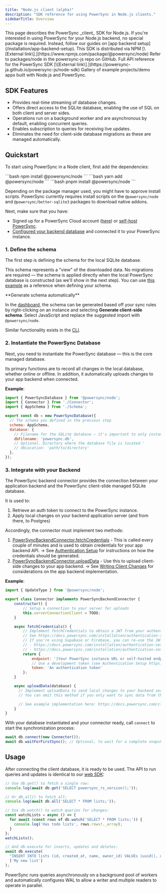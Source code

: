 ```yaml
---
title: "Node.js client (alpha)"
description: "SDK reference for using PowerSync in Node.js clients."
sidebarTitle: Overview
---
```


<Note>
  This page describes the PowerSync _client_ SDK for Node.js.
  If you're interested in using PowerSync for your Node.js backend, no special package is required.
  Instead, follow our guides on [app backend setup](/installation/app-backend-setup).
</Note>

<CardGroup>
  <Card title="PowerSync SDK on NPM" icon="npm" href="https://www.npmjs.com/package/@powersync/node">
    This SDK is distributed via NPM [\[External link\].](https://www.npmjs.com/package/@powersync/node)
  </Card>

  <Card title="Source Code" icon="github" href="https://github.com/powersync-ja/powersync-js/tree/main/packages/node">
    Refer to packages/node in the powersync-js repo on GitHub.
  </Card>

  <Card title="API Reference" icon="book" href="https://powersync-ja.github.io/powersync-js/node-sdk">
    Full API reference for the PowerSync SDK [\[External link\].](https://powersync-ja.github.io/powersync-js/node-sdk)
  </Card>

  <Card title="Example Projects" icon="code" href="/resources/demo-apps-example-projects#node-js-alpha">
    Gallery of example projects/demo apps built with Node.js and PowerSync.
  </Card>
</CardGroup>

## SDK Features

* Provides real-time streaming of database changes.
* Offers direct access to the SQLite database, enabling the use of SQL on both client and server sides.
* Operations run on a background worker and are asynchronous by default, enabling concurrent queries.
* Enables subscription to queries for receiving live updates.
* Eliminates the need for client-side database migrations as these are managed automatically.

## Quickstart

To start using PowerSync in a Node client, first add the dependencies:

<Tabs>
<Tab title="npm">
    ```bash
    npm install @powersync/node
    ```
</Tab>
<Tab title="yarn">
    ```bash
    yarn add @powersync/node
    ```
</Tab>
<Tab title="pnpm">
    ```bash
    pnpm install @powersync/node
    ```
</Tab>
</Tabs>

Depending on the package manager used, you might have to approve install scripts.
PowerSync currently requires install scripts on the `@powersync/node` and `@powersync/better-sqlite3` packages 
to download native addons.

Next, make sure that you have:

* Signed up for a PowerSync Cloud account ([here](https://accounts.journeyapps.com/portal/powersync-signup?s=docs)) or [self-host PowerSync](/self-hosting/getting-started).
* [Configured your backend database](/installation/database-setup) and connected it to your PowerSync instance.

### 1. Define the schema

The first step is defining the schema for the local SQLite database.

This schema represents a "view" of the downloaded data. No migrations are required — the schema is applied directly when the local PowerSync database is constructed (as we'll show in the next step).
You can use [this example](https://github.com/powersync-ja/powersync-js/blob/e5a57a539150f4bc174e109d3898b6e533de272f/demos/example-node/src/powersync.ts#L47-L77) as a reference when defining your schema.

<Info>
  **Generate schema automatically**

  In the [dashboard](/usage/tools/powersync-dashboard), the schema can be generated based off your sync rules by right-clicking on an instance and selecting **Generate client-side schema**.
  Select JavaScript and replace the suggested import with `@powersync/node`.

  Similar functionality exists in the [CLI](/usage/tools/cli).
</Info>

### 2. Instantiate the PowerSync Database

Next, you need to instantiate the PowerSync database — this is the core managed database.

Its primary functions are to record all changes in the local database, whether online or offline. In addition, it automatically uploads changes to your app backend when connected.

**Example**:

```js
import { PowerSyncDatabase } from '@powersync/node';
import { Connector } from './Connector';
import { AppSchema } from './Schema';

export const db = new PowerSyncDatabase({
  // The schema you defined in the previous step
  schema: AppSchema,
  database: {
    // Filename for the SQLite database — it's important to only instantiate one instance per file.
    dbFilename: 'powersync.db',
    // Optional. Directory where the database file is located.'
    // dbLocation: 'path/to/directory'
  },
});
```

### 3. Integrate with your Backend

The PowerSync backend connector provides the connection between your application backend and the PowerSync client-slide managed SQLite database.

It is used to:

1. Retrieve an auth token to connect to the PowerSync instance.
2. Apply local changes on your backend application server (and from there, to Postgres)

Accordingly, the connector must implement two methods:

1. [PowerSyncBackendConnector.fetchCredentials](https://github.com/powersync-ja/powersync-js/blob/ed5bb49b5a1dc579050304fab847feb8d09b45c7/packages/common/src/client/connection/PowerSyncBackendConnector.ts#L16) - This is called every couple of minutes and is used to obtain credentials for your app backend API. -> See [Authentication Setup](/installation/authentication-setup) for instructions on how the credentials should be generated.
2. [PowerSyncBackendConnector.uploadData](https://github.com/powersync-ja/powersync-js/blob/ed5bb49b5a1dc579050304fab847feb8d09b45c7/packages/common/src/client/connection/PowerSyncBackendConnector.ts#L24) - Use this to upload client-side changes to your app backend.
   -> See [Writing Client Changes](/installation/app-backend-setup/writing-client-changes) for considerations on the app backend implementation.

**Example**:

```js
import { UpdateType } from '@powersync/node';

export class Connector implements PowerSyncBackendConnector {
    constructor() {
        // Setup a connection to your server for uploads
        this.serverConnectionClient = TODO;
    }

    async fetchCredentials() {
        // Implement fetchCredentials to obtain a JWT from your authentication service.
        // See https://docs.powersync.com/installation/authentication-setup
        // If you're using Supabase or Firebase, you can re-use the JWT from those clients, see
        // - https://docs.powersync.com/installation/authentication-setup/supabase-auth
        // - https://docs.powersync.com/installation/authentication-setup/firebase-auth
        return {
            endpoint: '[Your PowerSync instance URL or self-hosted endpoint]',
            // Use a development token (see Authentication Setup https://docs.powersync.com/installation/authentication-setup/development-tokens) to get up and running quickly
            token: 'An authentication token'
        };
    }

    async uploadData(database) {
      // Implement uploadData to send local changes to your backend service.
      // You can omit this method if you only want to sync data from the database to the client

      // See example implementation here: https://docs.powersync.com/client-sdk-references/javascript-web#3-integrate-with-your-backend
    }
}
```

With your database instantiated and your connector ready, call `connect` to start the synchronization process:

```js
await db.connect(new Connector());
await db.waitForFirstSync(); // Optional, to wait for a complete snapshot of data to be available
```

## Usage

After connecting the client database, it is ready to be used. The API to run queries and updates is identical to our
[web SDK](/client-sdk-references/javascript-web#using-powersync%3A-crud-functions):

```js
// Use db.get() to fetch a single row:
console.log(await db.get('SELECT powersync_rs_version();'));

// Or db.all() to fetch all:
console.log(await db.all('SELECT * FROM lists;'));

// Use db.watch() to watch queries for changes:
const watchLists = async () => {
  for await (const rows of db.watch('SELECT * FROM lists;')) {
    console.log('Has todo lists', rows.rows!._array);
  }
};
watchLists();

// And db.execute for inserts, updates and deletes:
await db.execute(
  "INSERT INTO lists (id, created_at, name, owner_id) VALUEs (uuid(), datetime('now'), ?, uuid());",
  ['My new list']
);
```

PowerSync runs queries asynchronously on a background pool of workers and automatically configures WAL to
allow a writer and multiple readers to operate in parallel.
